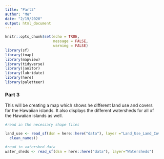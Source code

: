 ```yaml
---
title: "Part3"
author: "Me"
date: "2/19/2020"
output: html_document
---
```


```r
knitr::opts_chunk$set(echo = TRUE,
                      message = FALSE,
                      warning = FALSE)
library(sf)
library(tmap)
library(mapview)
library(tidyverse)
library(janitor)
library(lubridate)
library(here)
library(paletteer)
```

### **Part 3** 

This will be creating a map which shows he different land use and covers for the Hawaiian islands. It also displays the different watersheds for all of the Hawaiian islands as well. 

```r
#read in the necessary shape files 

land_use <- read_sf(dsn = here::here("data"), layer ="Land_Use_Land_Cover_LULC") %>% 
  clean_names() 

#read in watershed data
water_sheds <- read_sf(dsn = here::here("data"), layer="Watersheds")
```

